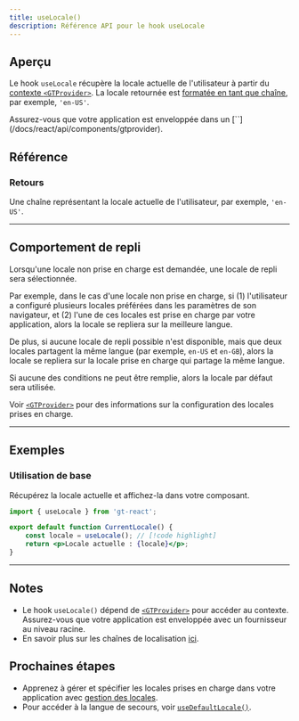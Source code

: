 ```yaml
---
title: useLocale()
description: Référence API pour le hook useLocale
---
```


## Aperçu

Le hook `useLocale` récupère la locale actuelle de l'utilisateur à partir du [contexte `<GTProvider>`](/docs/react/api/components/gtprovider).
La locale retournée est [formatée en tant que chaîne](/docs/reference/locale-strings), par exemple, `'en-US'`.

<Callout>
    Assurez-vous que votre application est enveloppée dans un [`<GTProvider>`](/docs/react/api/components/gtprovider).
</Callout>

## Référence

### Retours

Une chaîne représentant la locale actuelle de l'utilisateur, par exemple, `'en-US'`.

---

## Comportement de repli
Lorsqu'une locale non prise en charge est demandée, une locale de repli sera sélectionnée.

Par exemple, dans le cas d'une locale non prise en charge,
si (1) l'utilisateur a configuré plusieurs locales préférées dans les paramètres de son navigateur,
et (2) l'une de ces locales est prise en charge par votre application,
alors la locale se repliera sur la meilleure langue.

De plus, si aucune locale de repli possible n'est disponible,
mais que deux locales partagent la même langue (par exemple, `en-US` et `en-GB`),
alors la locale se repliera sur la locale prise en charge qui partage la même langue.

Si aucune des conditions ne peut être remplie, alors la locale par défaut sera utilisée.

Voir [`<GTProvider>`](/docs/react/api/config/gtprovider) pour des informations sur la configuration des locales prises en charge.

---

## Exemples

### Utilisation de base

Récupérez la locale actuelle et affichez-la dans votre composant.

```jsx title="CurrentLocale.jsx" copy
import { useLocale } from 'gt-react';

export default function CurrentLocale() {
    const locale = useLocale(); // [!code highlight]
    return <p>Locale actuelle : {locale}</p>;
}
```

---


## Notes
 * Le hook `useLocale()` dépend de [`<GTProvider>`](/docs/react/api/components/gtprovider) pour accéder au contexte.
   Assurez-vous que votre application est enveloppée avec un fournisseur au niveau racine.
 * En savoir plus sur les chaînes de localisation [ici](/docs/reference/locale-strings).

## Prochaines étapes
 * Apprenez à gérer et spécifier les locales prises en charge dans votre application avec [gestion des locales](/docs/react/reference/local-management).
 * Pour accéder à la langue de secours, voir [`useDefaultLocale()`](/docs/react/api/helpers/useDefaultLocale).